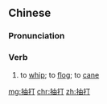 ==Chinese==
{{zh-forms}}

===Pronunciation===
{{zh-pron
|m=chōudǎ
|c=cau1 daa2
|cat=v
}}

===Verb===
{{zh-verb}}

# to [[whip]]; to [[flog]]; to [[cane]]

[[mg:抽打]]
[[chr:抽打]]
[[zh:抽打]]